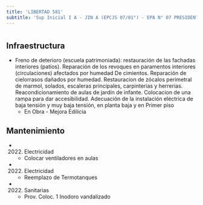 ```yaml
---
title: 'LIBERTAD 581'
subtitle: 'Sup Inicial I A - JIN A (EPCJS 07/01°) - EPA N° 07 PRESIDENTE ROCA - EPC N° 07 PRESIDENTE ROCA'
---
```


#
## Infraestructura

* Freno de deterioro (escuela patrimoniada): restauración de las fachadas interiores (patios). Reparación de los revoques en paramentos interiores (circulaciones) afectados por humedad
De cimientos. Reparación de cielorrasos dañados por humedad.  Restauracion de zócalos perimetral de marmol, solados, escaleras principales, carpinterias y herrerias. Reacondicionamiento de aulas de jardín de infante. Colocacion de una rampa para dar accesibilidad. Adecuación de la instalación eléctrica de baja tensión y muy baja tensión, en planta baja y en
Primer piso 
    + En Obra - Mejora Edilicia 


## Mantenimiento

*  (2022) Electricidad 
    + Colocar ventiladores en aulas

*  (2022) Electricidad 
    + Reemplazo de Termotanques

*  (2022) Sanitarias 
    + Prov. Coloc. 1 Inodoro vandalizado







